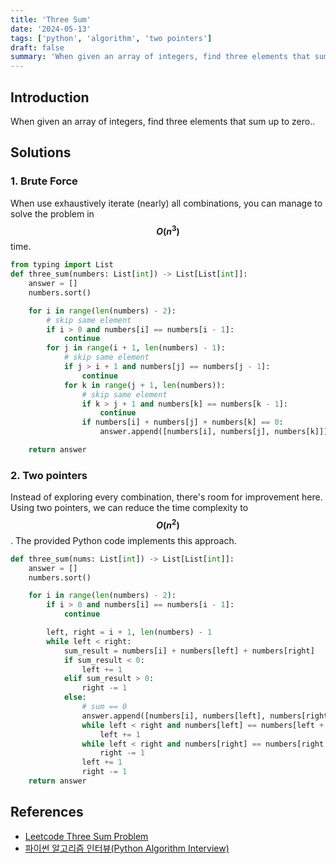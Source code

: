 ```yaml
---
title: 'Three Sum'
date: '2024-05-13'
tags: ['python', 'algorithm', 'two pointers']
draft: false
summary: 'When given an array of integers, find three elements that sum up to zero.'
---
```


## Introduction
When given an array of integers, find three elements that sum up to zero..  

## Solutions

### 1. Brute Force
When use exhaustively iterate (nearly) all combinations, you can manage to solve the problem in **$$O(n^3)$$** time.
```python:main.py
from typing import List
def three_sum(numbers: List[int]) -> List[List[int]]:
    answer = []
    numbers.sort()

    for i in range(len(numbers) - 2):
        # skip same element
        if i > 0 and numbers[i] == numbers[i - 1]:
            continue
        for j in range(i + 1, len(numbers) - 1):
            # skip same element
            if j > i + 1 and numbers[j] == numbers[j - 1]:
                continue
            for k in range(j + 1, len(numbers)):
                # skip same element
                if k > j + 1 and numbers[k] == numbers[k - 1]:
                    continue
                if numbers[i] + numbers[j] + numbers[k] == 0:
                    answer.append([numbers[i], numbers[j], numbers[k]])

    return answer
```

### 2. Two pointers
Instead of exploring every combination, there's room for improvement here. Using two pointers, we can reduce the time complexity to **$$O(n^2)$$** . The provided Python code implements this approach.



```python:main.py
def three_sum(nums: List[int]) -> List[List[int]]:
    answer = []
    numbers.sort()

    for i in range(len(numbers) - 2):
        if i > 0 and numbers[i] == numbers[i - 1]:
            continue

        left, right = i + 1, len(numbers) - 1
        while left < right:
            sum_result = numbers[i] + numbers[left] + numbers[right]
            if sum_result < 0:
                left += 1
            elif sum_result > 0:
                right -= 1
            else:
                # sum == 0
                answer.append([numbers[i], numbers[left], numbers[right]])
                while left < right and numbers[left] == numbers[left + 1]:
                    left += 1
                while left < right and numbers[right] == numbers[right - 1]:
                    right -= 1
                left += 1
                right -= 1
    return answer
```



## References

- [Leetcode Three Sum Problem](https://leetcode.com/problems/trapping-rain-water)
- [파이썬 알고리즘 인터뷰(Python Algorithm Interview)](https://www.aladin.co.kr/shop/wproduct.aspx?ItemId=245495826)
